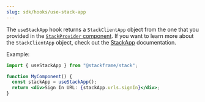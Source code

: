 ```yaml
---
slug: sdk/hooks/use-stack-app
---
```


The `useStackApp` hook returns a `StackClientApp` object from the one that you provided in the [`StackProvider` component](../../components/stack-provider.mdx). If you want to learn more about the `StackClientApp` object, check out the [StackApp](../objects/stack-app.mdx) documentation.

Example:

```jsx
import { useStackApp } from "@stackframe/stack";

function MyComponent() {
  const stackApp = useStackApp();
  return <div>Sign In URL: {stackApp.urls.signIn}</div>;
}
```
